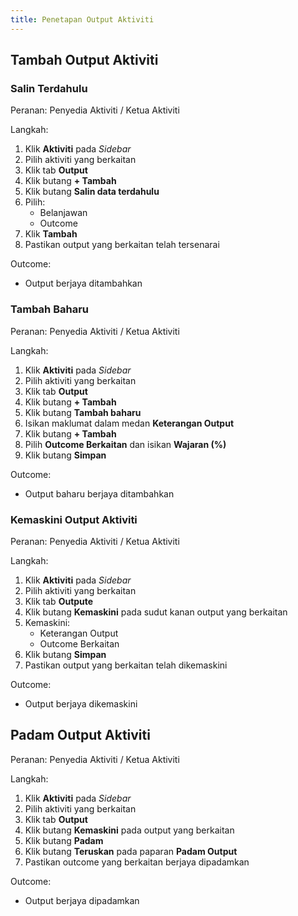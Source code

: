 ```yaml
---
title: Penetapan Output Aktiviti
---
```


## Tambah Output Aktiviti
### Salin Terdahulu
Peranan: Penyedia Aktiviti / Ketua Aktiviti

Langkah:
1. Klik **Aktiviti** pada *Sidebar*
2. Pilih aktiviti yang berkaitan
3. Klik tab **Output**
4. Klik butang **+ Tambah**
5. Klik butang **Salin data terdahulu**
6. Pilih:
    * Belanjawan 
    * Outcome
7. Klik **Tambah**
8. Pastikan output yang berkaitan telah tersenarai

Outcome:
* Output berjaya ditambahkan

### Tambah Baharu
Peranan: Penyedia Aktiviti / Ketua Aktiviti

Langkah:
1. Klik **Aktiviti** pada *Sidebar*
2. Pilih aktiviti yang berkaitan
3. Klik tab **Output**
4. Klik butang **+ Tambah**
5. Klik butang **Tambah baharu**
6. Isikan maklumat dalam medan **Keterangan Output**
7. Klik butang **+ Tambah**
8. Pilih **Outcome Berkaitan** dan isikan **Wajaran (%)**
9. Klik butang **Simpan**

Outcome:
* Output baharu berjaya ditambahkan

### Kemaskini Output Aktiviti
Peranan: Penyedia Aktiviti / Ketua Aktiviti

Langkah:
1. Klik **Aktiviti** pada *Sidebar*
2. Pilih aktiviti yang berkaitan
3. Klik tab **Outpute**
4. Klik butang **Kemaskini** pada sudut kanan output yang berkaitan
5. Kemaskini:
    * Keterangan Output
    * Outcome Berkaitan
6. Klik butang **Simpan**
7. Pastikan output yang berkaitan telah dikemaskini

Outcome:
* Output berjaya dikemaskini

## Padam Output Aktiviti
Peranan: Penyedia Aktiviti / Ketua Aktiviti

Langkah:
1. Klik **Aktiviti** pada *Sidebar*
2. Pilih aktiviti yang berkaitan
3. Klik tab **Output**
4. Klik butang **Kemaskini** pada output yang berkaitan
5. Klik butang **Padam**
6. Klik butang **Teruskan** pada paparan **Padam Output**
7. Pastikan outcome yang berkaitan berjaya dipadamkan

Outcome:
* Output berjaya dipadamkan
